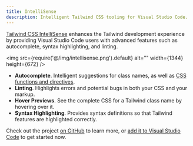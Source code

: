 ```yaml
---
title: IntelliSense
description: Intelligent Tailwind CSS tooling for Visual Studio Code.
---
```


[Tailwind CSS IntelliSense](https://marketplace.visualstudio.com/items?itemName=bradlc.vscode-tailwindcss) enhances the Tailwind development experience by providing Visual Studio Code users with advanced features such as autocomplete, syntax highlighting, and linting.

<img src={require('@/img/intellisense.png').default} alt="" width={1344} height={672} />

- **Autocomplete**. Intelligent suggestions for class names, as well as [CSS functions and directives](/docs/functions-and-directives).
- **Linting**. Highlights errors and potential bugs in both your CSS and your markup.
- **Hover Previews**. See the complete CSS for a Tailwind class name by hovering over it.
- **Syntax Highlighting**. Provides syntax definitions so that Tailwind features are highlighted correctly.

Check out the project [on GitHub](https://github.com/tailwindcss/intellisense) to learn more, or [add it to Visual Studio Code](vscode:extension/bradlc.vscode-tailwindcss) to get started now.
